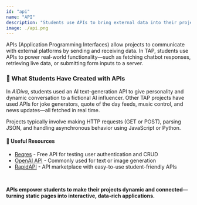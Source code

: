 ```yaml
---
id: "api"
name: "API"
description: "Students use APIs to bring external data into their projects, connecting to services like chatbots, weather, music, and AI tools."
image: ./api.png
---
```


APIs (Application Programming Interfaces) allow projects to communicate with external platforms by sending and receiving data. In TAP, students use APIs to power real-world functionality—such as fetching chatbot responses, retrieving live data, or submitting form inputs to a server.

### 🔌 What Students Have Created with APIs

In *AiDiva*, students used an AI text-generation API to give personality and dynamic conversation to a fictional AI influencer. Other TAP projects have used APIs for joke generators, quote of the day feeds, music control, and news updates—all fetched in real time.

Projects typically involve making HTTP requests (GET or POST), parsing JSON, and handling asynchronous behavior using JavaScript or Python.

#### 🔗 Useful Resources

- <a href="https://reqres.in/" target="_blank" rel="noopener noreferrer">Reqres</a> - Free API for testing user authentication and CRUD
- <a href="https://openai.com/api" target="_blank" rel="noopener noreferrer">OpenAI API</a> - Commonly used for text or image generation
- <a href="https://rapidapi.com/" target="_blank" rel="noopener noreferrer">RapidAPI</a> - API marketplace with easy-to-use student-friendly APIs

<br/>

<b>APIs empower students to make their projects dynamic and connected—turning static pages into interactive, data-rich applications.</b>
